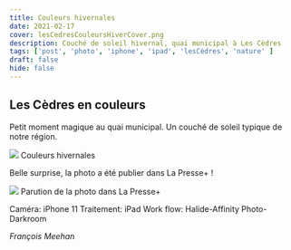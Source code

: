 ```yaml
---
title: Couleurs hivernales
date: 2021-02-17
cover: lesCedresCouleursHiverCover.png
description: Couché de soleil hivernal, quai municipal à Les Cèdres
tags: ['post', 'photo', 'iphone', 'ipad', 'lesCèdres', 'nature' ]
draft: false
hide: false
---
```


## Les Cèdres en couleurs

Petit moment magique au quai municipal. Un couché de soleil typique de notre région.



<Flex>
  <Card width={[ 256, 320 ]} mx='auto'>
    <Image src='lesCedresCouleursHiver.png'/>
    <Text>
      Couleurs hivernales
    </Text>
  </Card>
</Flex>

Belle surprise, la photo a été publier dans La Presse+ !

<Flex>
  <Card width={[ 256, 320 ]} mx='auto'>
    <Image src='laPressPlus.jpg'/>
    <Text>
      Parution de la photo dans La Presse+
    </Text>
  </Card>
</Flex>


Caméra: iPhone 11
Traitement: iPad
Work flow: Halide-Affinity Photo-Darkroom

*François Meehan*
